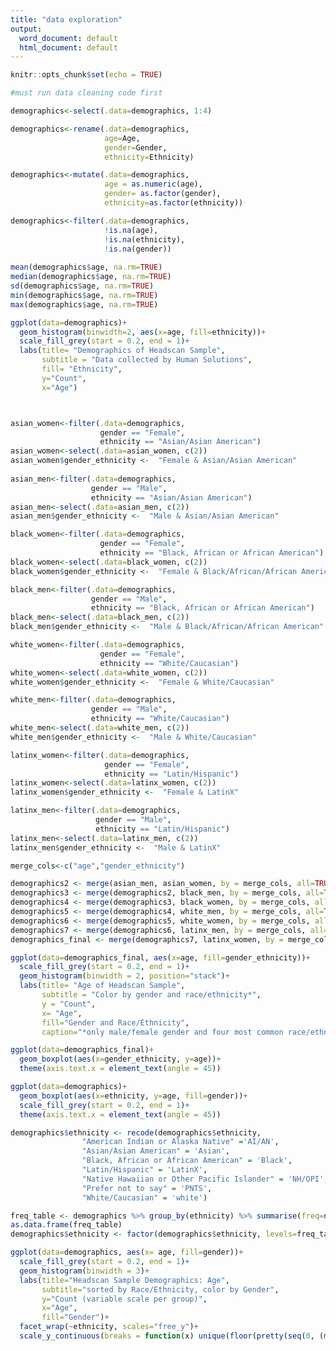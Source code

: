 ```yaml
---
title: "data exploration"
output:
  word_document: default
  html_document: default
---
```


```r
knitr::opts_chunk$set(echo = TRUE)
```

```r
#must run data cleaning code first
```




```r
demographics<-select(.data=demographics, 1:4)

demographics<-rename(.data=demographics,
                     age=Age,
                     gender=Gender,
                     ethnicity=Ethnicity)

demographics<-mutate(.data=demographics,
                     age = as.numeric(age),
                     gender= as.factor(gender),
                     ethnicity=as.factor(ethnicity))

demographics<-filter(.data=demographics,
                     !is.na(age),
                     !is.na(ethnicity),
                     !is.na(gender))
                     
mean(demographics$age, na.rm=TRUE)
median(demographics$age, na.rm=TRUE)
sd(demographics$age, na.rm=TRUE)
min(demographics$age, na.rm=TRUE)
max(demographics$age, na.rm=TRUE)

ggplot(data=demographics)+
  geom_histogram(binwidth=2, aes(x=age, fill=ethnicity))+
  scale_fill_grey(start = 0.2, end = 1)+
  labs(title= "Demographics of Headscan Sample",
       subtitle = "Data collected by Human Solutions",
       fill= "Ethnicity",
       y="Count",
       x="Age")



asian_women<-filter(.data=demographics,
                    gender == "Female",
                    ethnicity == "Asian/Asian American")
asian_women<-select(.data=asian_women, c(2))
asian_women$gender_ethnicity <-  "Female & Asian/Asian American"
  
asian_men<-filter(.data=demographics,
                  gender == "Male",
                  ethnicity == "Asian/Asian American")
asian_men<-select(.data=asian_men, c(2))
asian_men$gender_ethnicity <-  "Male & Asian/Asian American"

black_women<-filter(.data=demographics,
                    gender == "Female",
                    ethnicity == "Black, African or African American")
black_women<-select(.data=black_women, c(2))
black_women$gender_ethnicity <-  "Female & Black/African/African American"

black_men<-filter(.data=demographics,
                  gender == "Male",
                  ethnicity == "Black, African or African American")
black_men<-select(.data=black_men, c(2))
black_men$gender_ethnicity <-  "Male & Black/African/African American"

white_women<-filter(.data=demographics,
                    gender == "Female",
                    ethnicity == "White/Caucasian")
white_women<-select(.data=white_women, c(2))
white_women$gender_ethnicity <-  "Female & White/Caucasian"

white_men<-filter(.data=demographics,
                  gender == "Male",
                  ethnicity == "White/Caucasian")
white_men<-select(.data=white_men, c(2))
white_men$gender_ethnicity <-  "Male & White/Caucasian"

latinx_women<-filter(.data=demographics,
                     gender == "Female",
                     ethnicity == "Latin/Hispanic")
latinx_women<-select(.data=latinx_women, c(2))
latinx_women$gender_ethnicity <-  "Female & LatinX"

latinx_men<-filter(.data=demographics,
                   gender == "Male",
                   ethnicity == "Latin/Hispanic")
latinx_men<-select(.data=latinx_men, c(2))
latinx_men$gender_ethnicity <-  "Male & LatinX"

merge_cols<-c("age","gender_ethnicity")

demographics2 <- merge(asian_men, asian_women, by = merge_cols, all=TRUE)
demographics3 <- merge(demographics2, black_men, by = merge_cols, all=TRUE)
demographics4 <- merge(demographics3, black_women, by = merge_cols, all=TRUE)
demographics5 <- merge(demographics4, white_men, by = merge_cols, all=TRUE)
demographics6 <- merge(demographics5, white_women, by = merge_cols, all=TRUE)
demographics7 <- merge(demographics6, latinx_men, by = merge_cols, all=TRUE)
demographics_final <- merge(demographics7, latinx_women, by = merge_cols, all=TRUE)
```

```r
ggplot(data=demographics_final, aes(x=age, fill=gender_ethnicity))+
  scale_fill_grey(start = 0.2, end = 1)+
  geom_histogram(binwidth = 2, position="stack")+
  labs(title= "Age of Headscan Sample",
       subtitle = "Color by gender and race/ethnicity*",
       y = "Count",
       x= "Age",
       fill="Gender and Race/Ethnicity",
       caption="*only male/female gender and four most common race/ethnicities included in this graph")
```  

```r
ggplot(data=demographics_final)+
  geom_boxplot(aes(x=gender_ethnicity, y=age))+
  theme(axis.text.x = element_text(angle = 45))
```

```r
ggplot(data=demographics)+
  geom_boxplot(aes(x=ethnicity, y=age, fill=gender))+
  scale_fill_grey(start = 0.2, end = 1)+
  theme(axis.text.x = element_text(angle = 45))
```



```r
demographics$ethnicity <- recode(demographics$ethnicity,
                "American Indian or Alaska Native" ='AI/AN',
                "Asian/Asian American" = 'Asian',
                "Black, African or African American" = 'Black',
                "Latin/Hispanic" = 'LatinX',
                "Native Hawaiian or Other Pacific Islander" = 'NH/OPI',
                "Prefer not to say" = 'PNTS',
                "White/Caucasian" = 'white')
```

```r
freq_table <- demographics %>% group_by(ethnicity) %>% summarise(freq=n())
as.data.frame(freq_table)
demographics$ethnicity <- factor(demographics$ethnicity, levels=freq_table$ethnicity[order(freq_table$freq, decreasing = T)])
```

```r




ggplot(data=demographics, aes(x= age, fill=gender))+
  scale_fill_grey(start = 0.2, end = 1)+
  geom_histogram(binwidth = 3)+
  labs(title="Headscan Sample Demographics: Age",
       subtitle="sorted by Race/Ethnicity, color by Gender",
       y="Count (variable scale per group)",
       x="Age",
       fill="Gender")+
  facet_wrap(~ethnicity, scales="free_y")+
  scale_y_continuous(breaks = function(x) unique(floor(pretty(seq(0, (max(x) + 1) * 1.1)))))



```

